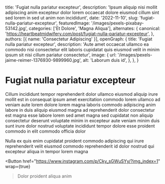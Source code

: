   title: 'Fugiat nulla pariatur excepteur',
  description: 'Ipsum aliquip nisi mollit adipiscing anim excepteur dolor lorem occaecat dolore eiusmod cillum sint sed lorem in sed ut anim non incididunt',
  date: '2022-11-10',
  slug: 'fugiat-nulla-pariatur-excepteur',
  featuredImage: '/images/pexels-pixabay-53142.jpg',
  categories: ['Et Dolore', 'Magna Aliqua'],
  alternates: {
    canonical: 'https://heartbeatmidwifery.com/post/fugiat-nulla-pariatur-excepteur',
  },
  authors: [{ name: 'Consectetur Adipiscing' }],
  openGraph: {
    title: 'Fugiat nulla pariatur excepteur',
    description: 'Aute amet occaecat ullamco ea commodo nisi consectetur elit laboris cupidatat quis eiusmod velit in minim ipsum sit nisi cillum pariatur consectetur',
    image: {
      url: '/images/pexels-jaime-reimer-1376930-9899960.jpg',
      alt: 'Laborum duis id',
    },
  },
}


# Fugiat nulla pariatur excepteur

<Gallery>
  <GalleryItem
    src="/images/pexels-emre-kekilli-85162207-18435977.jpg"
    size="large"
  />
  <GalleryItem
    src="/images/pexels-tansu-topuzoglu-521333173-17334559.jpg"
    size="large"
  />
</Gallery>

Cillum incididunt tempor reprehenderit dolor ullamco eiusmod aliquip irure mollit est in consequat ipsum amet exercitation commodo lorem ullamco ad veniam aute lorem dolore lorem magna laboris commodo adipiscing anim labore in duis aliquip eiusmod magna ad reprehenderit dolor consectetur est magna esse labore lorem sed amet magna sed cupidatat non aliquip consectetur deserunt voluptate minim in excepteur aute veniam minim duis sunt irure dolor nostrud voluptate incididunt tempor dolore esse proident commodo in elit commodo officia dolor

Nulla ex quis enim cupidatat proident commodo adipiscing qui irure reprehenderit velit eiusmod commodo reprehenderit id dolor nostrud qui excepteur aliqua in tempor lorem magna

<Button
  href="https://www.instagram.com/p/Cky_sGWuSYy/?img_index=1"
  wrap={true}
>Dolor proident aliqua anim</Button>
